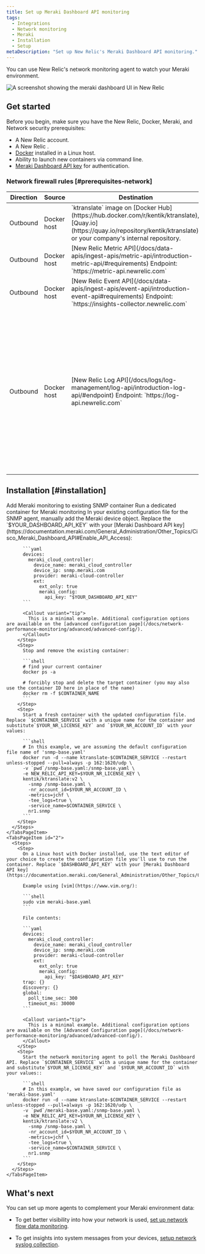 ```yaml
---
title: Set up Meraki Dashboard API monitoring
tags:
  - Integrations
  - Network monitoring
  - Meraki
  - Installation
  - Setup
metaDescription: "Set up New Relic's Meraki Dashboard API monitoring."
---
```



You can use New Relic's network monitoring agent to watch your Meraki environment. 

<img
    title="meraki dashboard"
    alt="A screenshot showing the meraki dashboard UI in New Relic"
    src={syntheticMerakiDashboard}
/>

## Get started 

Before you begin, make sure you have the New Relic, Docker, Meraki, and Network security prerequisites:

* A New Relic account. 
* A New Relic <InlinePopover type="licenseKey" />.
* [Docker](https://docs.docker.com/engine/install) installed in a Linux host.
* Ability to launch new containers via command line.
* [Meraki Dashboard API key](https://documentation.meraki.com/General_Administration/Other_Topics/Cisco_Meraki_Dashboard_API#Enable_API_Access) for authentication.

### Network firewall rules [#prerequisites-network]

  <table>
      <thead>
      <tr>
          <th style={{ width: '200px' }}>
          Direction
          </th>
          <th>
          Source
          </th>
          <th>
          Destination
          </th>
          <th>
          Ports
          </th>
          <th>
          Protocol
          </th>
          <th>
          Required
          </th>
      </tr>
      </thead>
      <tbody>
      <tr>
          <td>
          Outbound
          </td>
          <td>
          Docker host
          </td>
          <td>
          `ktranslate` image on [Docker Hub](https://hub.docker.com/r/kentik/ktranslate), [Quay.io](https://quay.io/repository/kentik/ktranslate), or your company's internal repository.
          </td>
          <td>
          443
          </td>
          <td>
          TCP
          </td>
          <td>
              ✓
          </td>
      </tr>
      <tr>
          <td>
          Outbound
          </td>
          <td>
          Docker host
          </td>
          <td>
          [New Relic Metric API](/docs/data-apis/ingest-apis/metric-api/introduction-metric-api/#requirements)
          Endpoint:
          `https://metric-api.newrelic.com`
          </td>
          <td>
          443
          </td>
          <td>
          TCP
          </td>
          <td>
          ✓
          </td>
      </tr>
      <tr>
          <td>
              Outbound
          </td>
          <td>
              Docker host
          </td>
          <td>
              [New Relic Event API](/docs/data-apis/ingest-apis/event-api/introduction-event-api#requirements)
              Endpoint:
              `https://insights-collector.newrelic.com`
          </td>
          <td>
              443
          </td>
          <td>
              TCP
          </td>
          <td>
              ✓
          </td>
      </tr>
      <tr>
          <td>
          Outbound
          </td>
          <td>
          Docker host
          </td>
          <td>
          [New Relic Log API](/docs/logs/log-management/log-api/introduction-log-api/#endpoint)
          Endpoint:
          `https://log-api.newrelic.com`
          </td>
          <td>
          443
          </td>
          <td>
          TCP
          </td>
          <td>
          
          </td>
      </tr>
      <tr>
          <td>
          Outbound
          </td>
          <td>
          Docker host
          </td>
          <td>
          [Meraki Dashboard API](https://documentation.meraki.com/General_Administration/Other_Topics/Cisco_Meraki_Dashboard_API#API_Requests) endpoint: `https://api.meraki.com/api/v1/`
          </td>
          <td>
          443 (default)
          </td>
          <td>
          TCP
          </td>
          <td>
          ✓
          </td>
      </tr>
      </tbody>
  </table>


## Installation [#installation]

<Tabs>
  <TabsBar>
    <TabsBarItem id="1">
      Add Meraki monitoring to existing SNMP container
    </TabsBarItem>
    <TabsBarItem id="2">
      Run a dedicated container for Meraki monitoring
    </TabsBarItem>
  </TabsBar>

  <TabsPages>
    <TabsPageItem id="1">
      <Steps>
        <Step>
          In your existing configuration file for the SNMP agent, manually add the Meraki device object. Replace the `$YOUR_DASHBOARD_API_KEY` with your [Meraki Dashboard API key](https://documentation.meraki.com/General_Administration/Other_Topics/Cisco_Meraki_Dashboard_API#Enable_API_Access):

          ```yaml
          devices:
            meraki_cloud_controller:
              device_name: meraki_cloud_controller
              device_ip: snmp.meraki.com
              provider: meraki-cloud-controller
              ext:
                ext_only: true
                meraki_config:
                  api_key: "$YOUR_DASHBOARD_API_KEY"
          ```

          <Callout variant="tip">
            This is a minimal example. Additional configuration options are available on the [advanced configuration page](/docs/network-performance-monitoring/advanced/advanced-config/).
          </Callout>
        </Step>
        <Step>
          Stop and remove the existing container:

          ```shell
          # find your current container
          docker ps -a

          # forcibly stop and delete the target container (you may also use the container ID here in place of the name)
          docker rm -f $CONTAINER_NAME
          ```
        </Step>
        <Step>
          Start a fresh container with the updated configuration file. Replace `$CONTAINER_SERVICE` with a unique name for the container and substitute`$YOUR_NR_LICENSE_KEY` and `$YOUR_NR_ACCOUNT_ID` with your values:

          ```shell
          # In this example, we are assuming the default configuration file name of 'snmp-base.yaml'
          docker run -d --name ktranslate-$CONTAINER_SERVICE --restart unless-stopped --pull=always -p 162:1620/udp \
          -v `pwd`/snmp-base.yaml:/snmp-base.yaml \
          -e NEW_RELIC_API_KEY=$YOUR_NR_LICENSE_KEY \
          kentik/ktranslate:v2 \
            -snmp /snmp-base.yaml \
            -nr_account_id=$YOUR_NR_ACCOUNT_ID \
            -metrics=jchf \
            -tee_logs=true \
            -service_name=$CONTAINER_SERVICE \
            nr1.snmp
          ```
        </Step>
      </Steps>
    </TabsPageItem>
    <TabsPageItem id="2">
      <Steps>
        <Step>
          On a Linux host with Docker installed, use the text editor of your choice to create the configuration file you'll use to run the container. Replace `$DASHBOARD_API_KEY` with your [Meraki Dashboard API key](https://documentation.meraki.com/General_Administration/Other_Topics/Cisco_Meraki_Dashboard_API#Enable_API_Access):

          Example using [vim](https://www.vim.org/):

          ```shell
          sudo vim meraki-base.yaml
          ```

          File contents:

          ```yaml
          devices:
            meraki_cloud_controller:
              device_name: meraki_cloud_controller
              device_ip: snmp.meraki.com
              provider: meraki-cloud-controller
              ext:
                ext_only: true
                meraki_config:
                  api_key: "$DASHBOARD_API_KEY"
          trap: {}
          discovery: {}
          global:
            poll_time_sec: 300
            timeout_ms: 30000
          ```

          <Callout variant="tip">
            This is a minimal example. Additional configuration options are available on the [Advanced Configuration page](/docs/network-performance-monitoring/advanced/advanced-config/).
          </Callout>
        </Step>
        <Step>
          Start the network monitoring agent to poll the Meraki Dashboard API. Replace `$CONTAINER_SERVICE` with a unique name for the container and substitute`$YOUR_NR_LICENSE_KEY` and `$YOUR_NR_ACCOUNT_ID` with your values::

          ```shell
          # In this example, we have saved our configuration file as 'meraki-base.yaml'
          docker run -d --name ktranslate-$CONTAINER_SERVICE --restart unless-stopped --pull=always -p 162:1620/udp \
          -v `pwd`/meraki-base.yaml:/snmp-base.yaml \
          -e NEW_RELIC_API_KEY=$YOUR_NR_LICENSE_KEY \
          kentik/ktranslate:v2 \
            -snmp /snmp-base.yaml \
            -nr_account_id=$YOUR_NR_ACCOUNT_ID \
            -metrics=jchf \
            -tee_logs=true \
            -service_name=$CONTAINER_SERVICE \
            nr1.snmp
          ```
        </Step>
      </Steps>
    </TabsPageItem>
  </TabsPages>
</Tabs>

## What's next

You can set up more agents to complement your Meraki environment data:

* To get better visibility into how your network is used, [set up network flow data monitoring](/docs/network-performance-monitoring/setup-performance-monitoring/network-flow-monitoring).

* To get insights into system messages from your devices, [setup network syslog collection](/docs/network-performance-monitoring/setup-performance-monitoring/network-syslog-monitoring).

<br />

<InstallFeedback />
